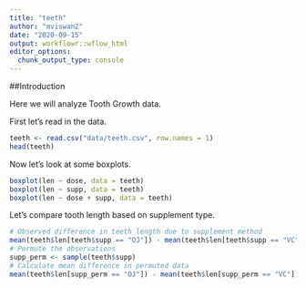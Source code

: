 ---
title: "teeth"
author: "mviswan2"
date: "2020-09-15"
output: workflowr::wflow_html
editor_options:
  chunk_output_type: console
---
##Introduction

Here we will analyze Tooth Growth data.

First let's read in the data.
```{r import-teeth}
teeth <- read.csv("data/teeth.csv", row.names = 1)
head(teeth)
```

Now let's look at some boxplots.
```{r boxplots}
boxplot(len ~ dose, data = teeth)
boxplot(len ~ supp, data = teeth)
boxplot(len ~ dose + supp, data = teeth)
```

Let's compare tooth length based on supplement type.
```{r permute}
# Observed difference in teeth length due to supplement method
mean(teeth$len[teeth$supp == "OJ"]) - mean(teeth$len[teeth$supp == "VC"])
# Permute the observations
supp_perm <- sample(teeth$supp)
# Calculate mean difference in permuted data
mean(teeth$len[supp_perm == "OJ"]) - mean(teeth$len[supp_perm == "VC"])
```

